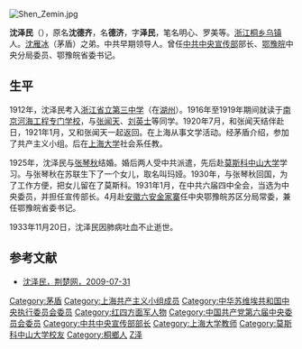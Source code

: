 [[File:Shen_Zemin.jpg|thumb]]
{{二十八个布尔什维克}}

'''沈泽民'''（{{bd|1900年|6月23日|1933年|11月20日|沈泽民}}），原名'''沈德齐'''，名'''德济'''，字'''泽民'''，笔名明心、罗美等。[[浙江|浙江]][[桐乡|桐乡]][[乌镇镇|乌镇]]人。[[沈雁冰|沈雁冰]]（茅盾）之弟。中共早期领导人。曾任[[中共中央宣传部|中共中央宣传部]]部长、[[鄂豫皖|鄂豫皖]]中央分局委员、鄂豫皖省委书记。

==生平==
1912年，沈泽民考入[[浙江省立第三中学|浙江省立第三中学]]（在[[湖州|湖州]]）。1916年至1919年期间就读于[[南京河海工程专门学校|南京河海工程专门学校]]，与[[张闻天|张闻天]]、[[刘英士|刘英士]]等同学。1920年7月，和张闻天结伴赴日，1921年1月，又和张闻天一起返回。在上海从事文学活动。经茅盾介绍，参加了共产主义小组。后在[[上海大学_(民国)|上海大学]]社会系任教。

1925年，沈泽民与[[张琴秋|张琴秋]]结婚。婚后两人受中共派遣，先后赴[[莫斯科中山大学|莫斯科中山大学]]学习。与张琴秋在苏联生下了一个女儿，取名叫玛娅。1930年，与张琴秋回国，为了工作方便，把女儿留在了莫斯科。1931年1月，在中共六届四中全会，当选为中央委员，并担任宣传部长。4月赴[[安徽|安徽]][[六安|六安]][[金家寨|金家寨]]任中央鄂豫皖苏区分局常委，兼任鄂豫皖省委书记。

1933年11月20日，沈泽民因肺病吐血不止逝世。

== 参考文献 ==
*[https://web.archive.org/web/20180224053038/http://www.cnhubei.com/xwzt/2009zt/hb60/xl/200907/t761650.shtml 沈泽民，荆楚网，2009-07-31]
{{马克思主义在中国的早期传播}}
{{中共中央宣传部部长}}

{{DEFAULTSORT:Shen沈}}
[[Category:茅盾|Category:茅盾]]
[[Category:上海共产主义小组成员|Category:上海共产主义小组成员]]
[[Category:中华苏维埃共和国中央执行委员会委员|Category:中华苏维埃共和国中央执行委员会委员]]
[[Category:红四方面军人物|Category:红四方面军人物]]
[[Category:中国共产党第六届中央委员会委员|Category:中国共产党第六届中央委员会委员]]
[[Category:中共中央宣传部部长|Category:中共中央宣传部部长]]
[[Category:上海大学教师|Category:上海大学教师]]
[[Category:莫斯科中山大学校友|Category:莫斯科中山大学校友]]
[[Category:桐鄉人|Category:桐鄉人]]
[[Category:沈姓|Z泽]]